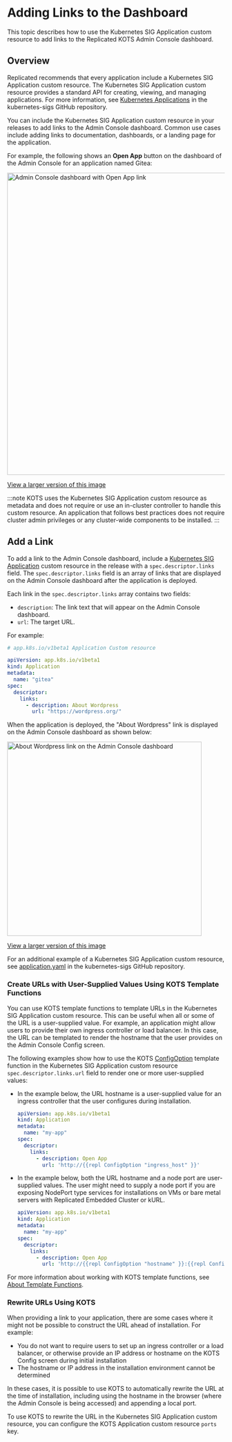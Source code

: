 # Adding Links to the Dashboard

This topic describes how to use the Kubernetes SIG Application custom resource to add links to the Replicated KOTS Admin Console dashboard.

## Overview

Replicated recommends that every application include a Kubernetes SIG Application custom resource. The Kubernetes SIG Application custom resource provides a standard API for creating, viewing, and managing applications. For more information, see [Kubernetes Applications](https://github.com/kubernetes-sigs/application#kubernetes-applications) in the kubernetes-sigs GitHub repository.

You can include the Kubernetes SIG Application custom resource in your releases to add links to the Admin Console dashboard. Common use cases include adding links to documentation, dashboards, or a landing page for the application.

For example, the following shows an **Open App** button on the dashboard of the Admin Console for an application named Gitea:

<img alt="Admin Console dashboard with Open App link" src="/images/gitea-open-app.png" width="700px"/>

[View a larger version of this image](/images/gitea-open-app.png)

:::note
KOTS uses the Kubernetes SIG Application custom resource as metadata and does not require or use an in-cluster controller to handle this custom resource. An application that follows best practices does not require cluster admin privileges or any cluster-wide components to be installed.
:::

## Add a Link

To add a link to the Admin Console dashboard, include a [Kubernetes SIG Application](https://github.com/kubernetes-sigs/application#kubernetes-applications) custom resource in the release with a `spec.descriptor.links` field. The `spec.descriptor.links` field is an array of links that are displayed on the Admin Console dashboard after the application is deployed.

Each link in the `spec.descriptor.links` array contains two fields:
* `description`: The link text that will appear on the Admin Console dashboard.
* `url`: The target URL.

For example:

```yaml
# app.k8s.io/v1beta1 Application Custom resource

apiVersion: app.k8s.io/v1beta1
kind: Application
metadata:
  name: "gitea"
spec:
  descriptor:
    links:
      - description: About Wordpress
        url: "https://wordpress.org/"
```

When the application is deployed, the "About Wordpress" link is displayed on the Admin Console dashboard as shown below:

<img alt="About Wordpress link on the Admin Console dashboard" src="/images/dashboard-link-about-wordpress.png" width="450px"/>

[View a larger version of this image](/images/dashboard-link-about-wordpress.png)

For an additional example of a Kubernetes SIG Application custom resource, see [application.yaml](https://github.com/kubernetes-sigs/application/blob/master/docs/examples/wordpress/application.yaml) in the kubernetes-sigs GitHub repository.

### Create URLs with User-Supplied Values Using KOTS Template Functions

You can use KOTS template functions to template URLs in the Kubernetes SIG Application custom resource. This can be useful when all or some of the URL is a user-supplied value. For example, an application might allow users to provide their own ingress controller or load balancer. In this case, the URL can be templated to render the hostname that the user provides on the Admin Console Config screen.

The following examples show how to use the KOTS [ConfigOption](/reference/template-functions-config-context#configoption) template function in the Kubernetes SIG Application custom resource `spec.descriptor.links.url` field to render one or more user-supplied values:

* In the example below, the URL hostname is a user-supplied value for an ingress controller that the user configures during installation.

    ```yaml
    apiVersion: app.k8s.io/v1beta1
    kind: Application
    metadata:
      name: "my-app"
    spec:
      descriptor:
        links:
          - description: Open App
            url: 'http://{{repl ConfigOption "ingress_host" }}'
    ```
* In the example below, both the URL hostname and a node port are user-supplied values. The user might need to supply a node port if you are exposing NodePort type services for installations on VMs or bare metal servers with Replicated Embedded Cluster or kURL. 

    ```yaml
    apiVersion: app.k8s.io/v1beta1
    kind: Application
    metadata:
      name: "my-app"
    spec:
      descriptor:
        links:
          - description: Open App
            url: 'http://{{repl ConfigOption "hostname" }}:{{repl ConfigOption "node_port"}}'
    ```        

For more information about working with KOTS template functions, see [About Template Functions](/reference/template-functions-about).

### Rewrite URLs Using KOTS

When providing a link to your application, there are some cases where it might not be possible to construct the URL ahead of installation. For example:
* You do not want to require users to set up an ingress controller or a load balancer, or otherwise provide an IP address or hostname on the KOTS Config screen during initial installation
* The hostname or IP address in the installation environment cannot be determined

In these cases, it is possible to use KOTS to automatically rewrite the URL at the time of installation, including using the hostname in the browser (where the Admin Console is being accessed) and appending a local port.

To use KOTS to rewrite the URL in the Kubernetes SIG Application custom resource, you can configure the KOTS Application custom resource `ports` key.
